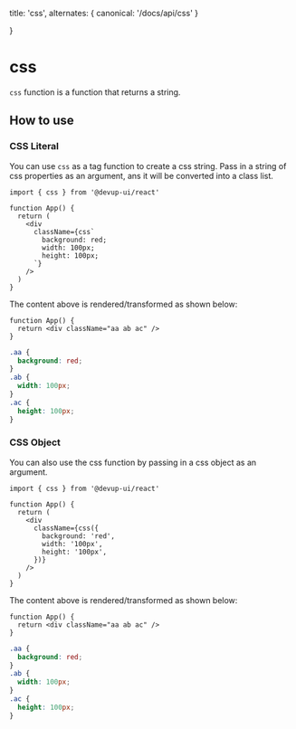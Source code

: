   title: 'css',
  alternates: {
    canonical: '/docs/api/css'
  }

}

# css

`css` function is a function that returns a string.

## How to use

### CSS Literal

You can use `css` as a tag function to create a css string. Pass in a string of css properties as an argument, ans it will be converted
into a class list.

```tsx
import { css } from '@devup-ui/react'

function App() {
  return (
    <div
      className={css`
        background: red;
        width: 100px;
        height: 100px;
      `}
    />
  )
}
```

The content above is rendered/transformed as shown below:

```tsx
function App() {
  return <div className="aa ab ac" />
}
```

```css
.aa {
  background: red;
}
.ab {
  width: 100px;
}
.ac {
  height: 100px;
}
```

### CSS Object

You can also use the css function by passing in a css object as an argument.

```tsx
import { css } from '@devup-ui/react'

function App() {
  return (
    <div
      className={css({
        background: 'red',
        width: '100px',
        height: '100px',
      })}
    />
  )
}
```

The content above is rendered/transformed as shown below:

```tsx
function App() {
  return <div className="aa ab ac" />
}
```

```css
.aa {
  background: red;
}
.ab {
  width: 100px;
}
.ac {
  height: 100px;
}
```
